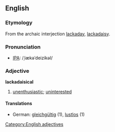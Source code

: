 ==English==
===Etymology===
From the archaic interjection [[lackaday]], [[lackadaisy]].

===Pronunciation===
*[[IPA]]: /ˌlækəˈdeizikəl/

===Adjective===
'''lackadaisical'''
# [[unenthusiastic]]; [[uninterested]]

====Translations====
*German: [[gleichgültig]] (1), [[lustlos]] (1)

[[Category:English adjectives]]